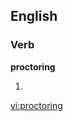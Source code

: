 ==English==

===Verb===
'''proctoring'''

# {{present participle of|[[proctor]]}}

[[vi:proctoring]]